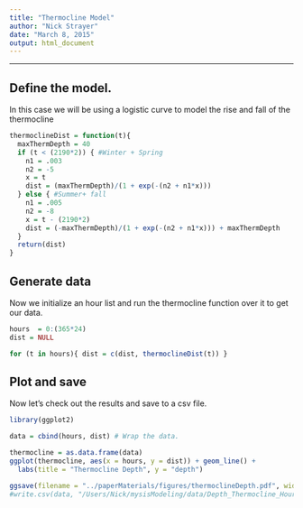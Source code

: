 ```yaml
---
title: "Thermocline Model"
author: "Nick Strayer"
date: "March 8, 2015"
output: html_document
---
```


---

## Define the model. 

In this case we will be using a logistic curve to model the rise and fall of the thermocline
```r
thermoclineDist = function(t){
  maxThermDepth = 40
  if (t < (2190*2)) { #Winter + Spring
    n1 = .003
    n2 = -5
    x = t 
    dist = (maxThermDepth)/(1 + exp(-(n2 + n1*x)))   
  } else { #Summer+ fall
    n1 = .005
    n2 = -8
    x = t - (2190*2)
    dist = (-maxThermDepth)/(1 + exp(-(n2 + n1*x))) + maxThermDepth
  }
  return(dist)
}
```

## Generate data

Now we initialize an hour list and run the thermocline function over it to get our data. 

```r
hours  = 0:(365*24) 
dist = NULL

for (t in hours){ dist = c(dist, thermoclineDist(t)) }
```

## Plot and save

Now let's check out the results and save to a csv file. 
```r
library(ggplot2)
```

```r
data = cbind(hours, dist) # Wrap the data. 

thermocline = as.data.frame(data)
ggplot(thermocline, aes(x = hours, y = dist)) + geom_line() + 
  labs(title = "Thermocline Depth", y = "depth")

ggsave(filename = "../paperMaterials/figures/thermoclineDepth.pdf", width = 6, height = 4.5)
#write.csv(data, "/Users/Nick/mysisModeling/data/Depth_Thermocline_Hour.csv", row.names=FALSE)
```